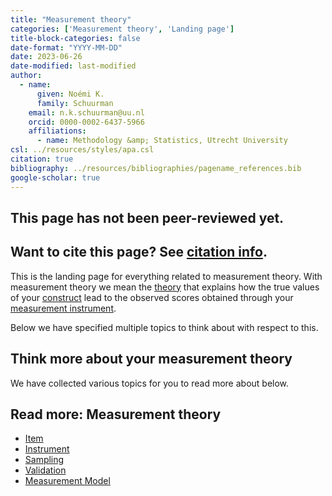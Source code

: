 ```yaml
---
title: "Measurement theory"
categories: ['Measurement theory', 'Landing page']
title-block-categories: false
date-format: "YYYY-MM-DD"
date: 2023-06-26
date-modified: last-modified
author:
  - name:
      given: Noémi K.
      family: Schuurman
    email: n.k.schuurman@uu.nl
    orcid: 0000-0002-6437-5966
    affiliations:
      - name: Methodology &amp; Statistics, Utrecht University
csl: ../resources/styles/apa.csl
citation: true
bibliography: ../resources/bibliographies/pagename_references.bib
google-scholar: true
---
```


::: callout-caution
## This page has not been peer-reviewed yet.
:::

::: callout-note
## Want to cite this page? See [citation info](measurement.html#citation).
:::

This is the landing page for everything related to measurement theory. With measurement theory we mean the [theory](theory.qmd) that explains how the true values of your [construct](your-study/constructs.qmd) lead to the observed scores obtained through your [measurement instrument](measurement/instrument.qmd). 

Below we have specified multiple topics to think about with respect to this.

## Think more about your measurement theory

We have collected various topics for you to read more about below.

::: {.callout-note collapse="false"}
## Read more: Measurement theory
-   [Item](measurement/item.qmd)
-   [Instrument](measurement/instrument.qmd)
-   [Sampling](measurement/sampling.qmd)
-   [Validation](measurement/validation.qmd) 
-   [Measurement Model](measurement/measurement-model.qmd) 

:::

